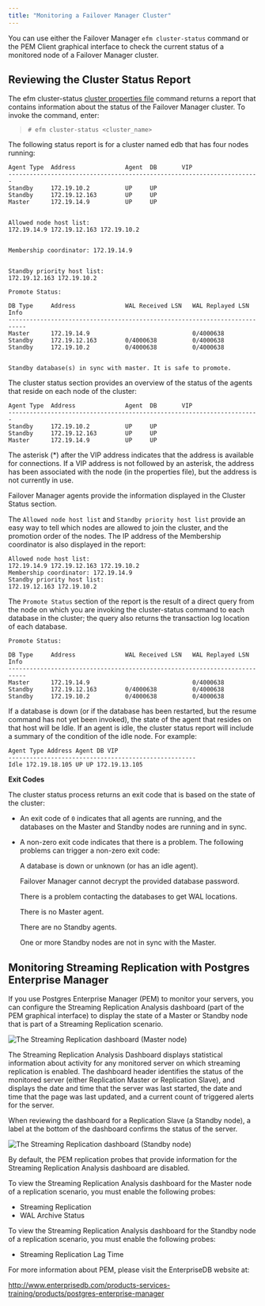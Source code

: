 ```yaml
---
title: "Monitoring a Failover Manager Cluster"
---
```


<div id="monitoring_efm_cluster" class="registered_link"></div>


You can use either the Failover Manager `efm cluster-status` command or the PEM Client graphical interface to check the current status of a monitored node of a Failover Manager cluster.

## Reviewing the Cluster Status Report

The efm cluster-status [cluster properties file](#efm_cluster_status) command returns a report that contains information about the status of the Failover Manager cluster. To invoke the command, enter:

> `# efm cluster-status <cluster_name>`

The following status report is for a cluster named edb that has four nodes running:

``` text
Agent Type  Address              Agent  DB       VIP
-----------------------------------------------------------------------
Standby     172.19.10.2          UP     UP        
Standby     172.19.12.163        UP     UP        
Master      172.19.14.9          UP     UP        


Allowed node host list: 
172.19.14.9 172.19.12.163 172.19.10.2


Membership coordinator: 172.19.14.9


Standby priority host list:
172.19.12.163 172.19.10.2

Promote Status:

DB Type     Address              WAL Received LSN   WAL Replayed LSN   Info
---------------------------------------------------------------------------
Master      172.19.14.9                             0/4000638          
Standby     172.19.12.163        0/4000638          0/4000638          
Standby     172.19.10.2          0/4000638          0/4000638          


Standby database(s) in sync with master. It is safe to promote.
```

The cluster status section provides an overview of the status of the agents that reside on each node of the cluster:

``` text
Agent Type  Address              Agent  DB       VIP
-----------------------------------------------------------------------
Standby     172.19.10.2          UP     UP        
Standby     172.19.12.163        UP     UP        
Master      172.19.14.9          UP     UP        
```

The asterisk (*) after the VIP address indicates that the address is available for connections. If a VIP address is not followed by an asterisk, the address has been associated with the node (in the properties file), but the address is not currently in use.

Failover Manager agents provide the information displayed in the Cluster Status section.

The `Allowed node host list` and `Standby priority host list` provide an easy way to tell which nodes are allowed to join the cluster, and the promotion order of the nodes. The IP address of the Membership coordinator is also displayed in the report:

``` text
Allowed node host list: 
172.19.14.9 172.19.12.163 172.19.10.2
Membership coordinator: 172.19.14.9
Standby priority host list:
172.19.12.163 172.19.10.2
```

The `Promote Status` section of the report is the result of a direct query from the node on which you are invoking the cluster-status command to each database in the cluster; the query also returns the transaction log location of each database.

``` text
Promote Status:

DB Type     Address              WAL Received LSN   WAL Replayed LSN   Info
---------------------------------------------------------------------------
Master      172.19.14.9                             0/4000638          
Standby     172.19.12.163        0/4000638          0/4000638          
Standby     172.19.10.2          0/4000638          0/4000638          
```

If a database is down (or if the database has been restarted, but the resume command has not yet been invoked), the state of the agent that resides on that host will be Idle. If an agent is idle, the cluster status report will include a summary of the condition of the idle node. For example:

``` text
Agent Type Address Agent DB VIP
-----------------------------------------------------
Idle 172.19.18.105 UP UP 172.19.13.105
```

**Exit Codes**

The cluster status process returns an exit code that is based on the state of the cluster:

  - An exit code of `0` indicates that all agents are running, and the databases on the Master and Standby nodes are running and in sync.

  - A non-zero exit code indicates that there is a problem. The following problems can trigger a non-zero exit code:
    
    A database is down or unknown (or has an idle agent).
    
    Failover Manager cannot decrypt the provided database password.
    
    There is a problem contacting the databases to get WAL locations.
    
    There is no Master agent.
    
    There are no Standby agents.
    
    One or more Standby nodes are not in sync with the Master.

<div id="monitoring_streaming_replication" class="registered_link"></div>

## Monitoring Streaming Replication with Postgres Enterprise Manager

If you use Postgres Enterprise Manager (PEM) to monitor your servers, you can configure the Streaming Replication Analysis dashboard (part of the PEM graphical interface) to display the state of a Master or Standby node that is part of a Streaming Replication scenario.

![*The Streaming Replication dashboard (Master node)*](images/str_replication_dashboard_master.png)

The Streaming Replication Analysis Dashboard displays statistical information about activity for any monitored server on which streaming replication is enabled. The dashboard header identifies the status of the monitored server (either Replication Master or Replication Slave), and displays the date and time that the server was last started, the date and time that the page was last updated, and a current count of triggered alerts for the server.

When reviewing the dashboard for a Replication Slave (a Standby node), a label at the bottom of the dashboard confirms the status of the server.

![*The Streaming Replication dashboard (Standby node)*](images/str_replication_dashboard_standby.png)

By default, the PEM replication probes that provide information for the Streaming Replication Analysis dashboard are disabled.

To view the Streaming Replication Analysis dashboard for the Master node of a replication scenario, you must enable the following probes:

  - Streaming Replication
  - WAL Archive Status

To view the Streaming Replication Analysis dashboard for the Standby node of a replication scenario, you must enable the following probes:

  - Streaming Replication Lag Time

For more information about PEM, please visit the EnterpriseDB website at:

<http://www.enterprisedb.com/products-services-training/products/postgres-enterprise-manager>
